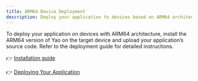 ```yaml
---
title: ARM64 Device Deployment
description: Deploy your application to devices based on ARM64 architecture.
---
```


To deploy your application on devices with ARM64 architecture, install the ARM64 version of Yao on the target device and upload your application’s source code. Refer to the deployment guide for detailed instructions.

👉 [Installation guide](../getting-started/installation)

👉 [Deploying Your Application](../deploying-your-application)
